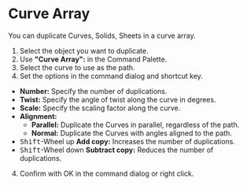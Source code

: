 
# Curve Array

<Reference shortcut="" command="Curve Array" button="" />

You can duplicate Curves, Solids, Sheets in a curve array.

1. Select the object you want to duplicate.
2. Use **"Curve Array":** in the Command Palette.
3. Select the curve to use as the path.
4. Set the options in the command dialog and shortcut key.
  - **Number:** Specify the number of duplications.
  - **Twist:** Specify the angle of twist along the curve in degrees.
  - **Scale:** Specify the scaling factor along the curve.
  - **Alignment:**
      - **Parallel:** Duplicate the Curves in parallel, regardless of the path. 
      - **Normal:** Duplicate the Curves with angles aligned to the path.
   - <kbd>Shift</kbd>-Wheel up **Add copy:** Increases the number of duplications.
   - <kbd>Shift</kbd>-Wheel down **Subtract copy:** Reduces the number of duplications.
4. Confirm with OK in the command dialog or right click.




